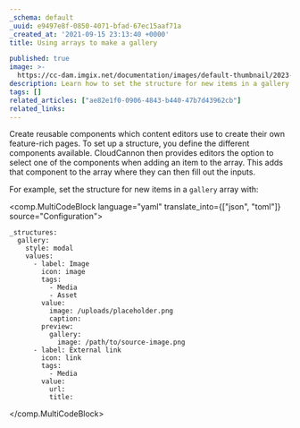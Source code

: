 ```yaml
---
_schema: default
_uuid: e9497e8f-0850-4071-bfad-67ec15aaf71a
_created_at: '2021-09-15 23:13:40 +0000'
title: Using arrays to make a gallery

published: true
image: >-
  https://cc-dam.imgix.net/documentation/images/default-thumbnail/2023-Q4/CloudCannon-Documentation-Thumbnail.png
description: Learn how to set the structure for new items in a gallery array.
tags: []
related_articles: ["ae82e1f0-0906-4843-b440-47b7d43962cb"]
related_links:
---
```

Create reusable components which content editors use to create their own feature-rich pages. To set up a structure, you define the different components available. CloudCannon then provides editors the option to select one of the components when adding an item to the array. This adds that component to the array where they can then fill out the inputs.

For example, set the structure for new items in a `gallery` array with:

<comp.MultiCodeBlock language="yaml" translate_into={["json", "toml"]} source="Configuration">
```
_structures:
  gallery:
    style: modal
    values:
      - label: Image
        icon: image
        tags:
          - Media
          - Asset
        value:
          image: /uploads/placeholder.png
          caption:
        preview:
          gallery:
            image: /path/to/source-image.png
      - label: External link
        icon: link
        tags:
          - Media
        value:
          url:
          title:
```
</comp.MultiCodeBlock>
